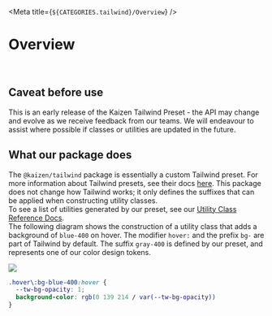 
<Meta title={`${CATEGORIES.tailwind}/Overview`} />

# Overview

<br/>

## Caveat before use
This is an early release of the Kaizen Tailwind Preset - the API may change and evolve as we receive feedback from our teams. We will endeavour to assist where possible if classes or utilities are updated in the future.

## What our package does
The `@kaizen/tailwind` package is essentially a custom Tailwind preset. For more information about Tailwind presets, see their docs [here](https://tailwindcss.com/docs/presets). This package does not change how Tailwind works; it only defines the suffixes that can be applied when constructing utility classes.  
To see a list of utilities generated by our preset, see our [Utility Class Reference Docs](/story/systems-tailwind-utility-class-references-utility-class-references--page).  
The following diagram shows the construction of a utility class that adds a background of `blue-400` on hover. The modifier `hover:` and the prefix `bg-` are part of Tailwind by default. The suffix `gray-400` is defined by our preset, and represents one of our color design tokens.  


<img src={AnatomyDiagram} />

```css
.hover\:bg-blue-400:hover {
  --tw-bg-opacity: 1;
  background-color: rgb(0 139 214 / var(--tw-bg-opacity))
}
```
